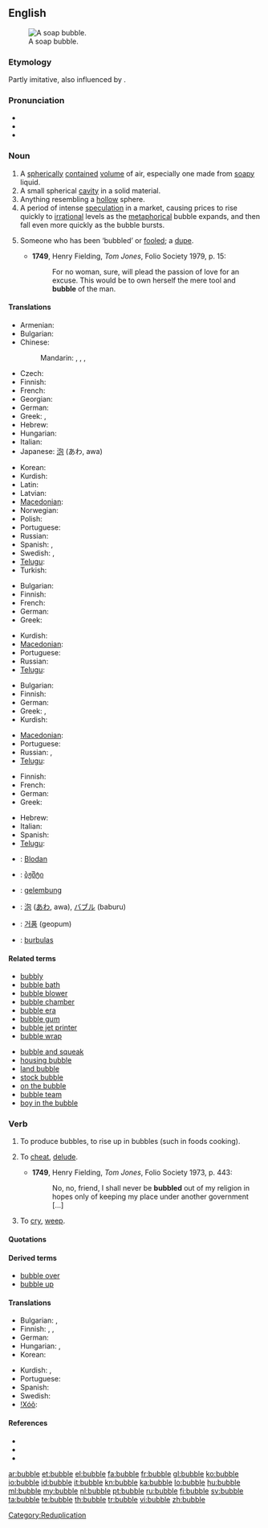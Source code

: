 {{wikipedia}}
==English==
[[File:Reflection_in_a_soap_bubble_edit.jpg|thumb|A soap bubble.]]

===Etymology===
Partly imitative, also influenced by {{term|burble}}.

===Pronunciation===
* {{IPA|/ˈbʌb.əl/}}
* {{audio|en-us-bubble.ogg|Audio (US)}}
* {{rhymes|ʌbəl}}

===Noun===
{{en-noun}}

# A [[spherical]]ly [[contained]] [[volume]] of air, especially one made from [[soapy]] liquid.
# A small spherical [[cavity]] in a solid material.
# Anything resembling a [[hollow]] sphere.
# A period of intense [[speculation]] in a market, causing prices to rise quickly to [[irrational]] levels as the [[metaphorical]] bubble expands, and then fall even more quickly as the bubble bursts.
# {{obsolete}} Someone who has been ‘bubbled’ or [[fooled]]; a [[dupe]].
#* '''1749''', Henry Fielding, ''Tom Jones'', Folio Society 1979, p. 15:
#*: For no woman, sure, will plead the passion of love for an excuse.  This would be to own herself the mere tool and '''bubble''' of the man.

====Translations====
{{trans-top|spherically contained volume of air}}
* Armenian: {{t-|hy|պղպջակ|tr=pġpǰak}}
* Bulgarian: {{t|bg|мехурче|n}}
* Chinese:
*: Mandarin: {{t-|cmn|泡|tr=pào|sc=Hani}}, {{t|cmn|氣泡|sc=Hani}}, {{t|cmn|气泡|tr=qìpào|sc=Hani}}, {{t|cmn|泡沫|tr=pàomò|sc=Hani}}
* Czech: {{t-|cs|bublina|f}}
* Finnish: {{t-|fi|kupla}}
* French: {{t+|fr|bulle|f}}
* Georgian: {{t-|ka|ბუშტი|tr=bušti|sc=Geor|xs=Georgian}}
* German: {{t+|de|Blase|f}}
* Greek: {{t+|el|φυσαλίδα|f|tr=fisalíδa}},  {{t|el|πομφόλυγα|f|tr=pomfóliγa}}
* Hebrew: {{t+|he|בועה|f|tr=bu'a}}
* Hungarian: {{t+|hu|buborék}}
* Italian: {{t+|it|bolla|f}}
* Japanese: [[泡]] (あわ, awa)
{{trans-mid}}
* Korean: {{t+|ko|거품|tr=geopum|sc=Hang}}
* Kurdish: {{t|ku|بڵق|sc=ku-Arab}}
* Latin: {{t-|la|bulla|f}}
* Latvian: {{t-|lv|burbuļi|m|xs=Latvian}}
* [[Macedonian]]: {{t|mk|меур|m|tr=méur}}
* Norwegian: {{t|no|bubla|f}}
* Polish: {{t+|pl|bańka|f}}
* Portuguese: {{t+|pt|bolha|f}}
* Russian: {{t|ru|пузырь|m|tr=puzýr'}}
* Spanish: {{t+|es|burbuja|f}}, {{t-|es|pompa|f}} {{qualifier|soap bubble}}
* Swedish: {{t+|sv|bubbla|c}}, {{t|sv|såpbubblor}} {{qualifier|soap bubble}}
* [[Telugu]]: {{t|te|బుడగ|tr=buDaga}}
* Turkish: {{t+|tr|köpük}}
{{trans-bottom}}

{{trans-top|small spherical cavity in a solid}}
* Bulgarian: {{t|bg|мехурче|n}}
* Finnish: {{t-|fi|kupla}}
* French: {{t+|fr|trou|m}}
* German: {{t+|de|Blase|f}}
* Greek: {{t+|el|φυσαλίδα|tr=fisalíδa}}
{{trans-mid}}
* Kurdish: {{t|ku|بڵق|sc=ku-Arab}}
* [[Macedonian]]: {{t|mk|меурче|n|tr=méurče}}
* Portuguese: {{t+|pt|bolha|f}}
* Russian: {{t|ru|пузырёк|m}}
* [[Telugu]]: {{t|te|బుడగ|tr=buDaga}}
{{trans-bottom}}

{{trans-top|anything resembling a hollow sphere}}
* Bulgarian: {{t+|bg|мехур|m}}
* Finnish: {{t-|fi|kupla}}
* German: {{t+|de|Blase|f}}
* Greek: {{t+|el|φυσαλίδα|f|tr=fisalíδa}},  {{t+|el|φούσκα|f|tr=fúska}}
* Kurdish: {{t|ku|بڵق|sc=ku-Arab}}
{{trans-mid}}
* [[Macedonian]]: {{t|mk|меур|m|tr=méur}}
* Portuguese: {{t+|pt|bolha|f}}
* Russian: {{t|ru|пузырь|m|tr=puzýr'}}, {{t|ru|пузырёк|m|tr=puzyr'ók}}
* [[Telugu]]: {{t|te|బుడగ|tr=buDaga}}
{{trans-bottom}}

{{trans-top|period of intense speculation in a market}}
* Finnish: {{t-|fi|kupla}}
* French: {{t+|fr|bulle|f}}
* German: {{t+|de|Blase|m}}
* Greek: {{t+|el|φούσκα|f|tr=fúska}}
{{trans-mid}}
* Hebrew: {{t+|he|בועה|f|tr=bu'a}}
* Italian: {{t+|it|bolla|f}}
* Spanish: {{t+|es|burbuja|f}}
* [[Telugu]]: {{t|te|బుడగ|tr=buDaga}}
{{trans-bottom}}

{{checktrans-top}}
* {{ttbc|Bavarian}}: [[Blodan]] {{f}}
* {{ttbc|Georgian}}: [[ბჟშტი]]
* {{ttbc|Indonesian}}: [[gelembung]]
{{checktrans-mid}}
* {{ttbc|Japanese}}: [[泡]] ([[あわ]], awa), [[バブル]] (baburu)
* {{ttbc|Korean}}: [[거품]] (geopum)
* {{ttbc|Lithuanian}}: [[burbulas]] {{m}}
{{checktrans-bottom}}

====Related terms====
{{rel-top|terms related to "bubble"}}
* [[bubbly]]
* [[bubble bath]]
* [[bubble blower]]
* [[bubble chamber]]
* [[bubble era]]
* [[bubble gum]]
* [[bubble jet printer]]
* [[bubble wrap]]
{{rel-mid}}
* [[bubble and squeak]]
* [[housing bubble]]
* [[land bubble]]
* [[stock bubble]]
* [[on the bubble]]
* [[bubble team]]
* [[boy in the bubble]]
{{rel-bottom}}

===Verb===
{{en-verb|bubbl|es}}

# {{intransitive}} To produce bubbles, to rise up in bubbles (such in foods cooking).
# {{transitive|archaic}} To [[cheat]], [[delude]].
#* '''1749''', Henry Fielding, ''Tom Jones'', Folio Society 1973, p. 443:
#*: No, no, friend, I shall never be '''bubbled''' out of my religion in hopes only of keeping my place under another government [...]
# {{intransitive|Scotland|and|Northern England}} To [[cry]], [[weep]].

====Quotations====
{{seeCites}}

====Derived terms====
* [[bubble over]]
* [[bubble up]]

====Translations====
{{trans-top|to rise up in bubbles}}
* Bulgarian: {{t|bg|кипя}},  {{t|bg|клокоча}}
* Finnish: {{t-|fi|kuplia}}, {{t|fi|poreilla}},  {{t-|fi|porista}}
* German: {{t+|de|blubbern}}
* Hungarian: {{t-|hu|buborékol}}, {{t|hu|bugyborékol}}
* Korean: {{t|ko|부글거리다|tr=bugeul-georida|sc=Hang}}
{{trans-mid}}
* Kurdish: {{t|ku|بڵق کردن|sc=ku-Arab}}, {{t|ku|بڵقه‌بڵق کردن|sc=ku-Arab}}
* Portuguese: {{t-|pt|borbulhar}}
* Spanish: {{t-|es|burbujear}}
* Swedish: {{t+|sv|bubbla}}
* [[!Xóõ]]: {{tø|nmn|tsàhã}}
{{trans-bottom}}

{{trans-see|to cheat, delude|cheat}}

{{trans-see|to cry, weep|weep}}

====References====
* {{R:Dobson & Irwin Newcastle 1970}}
* {{R:New Geordie Dictionary 1987}}
* {{R:Northeast Dialect 2005}}

[[Category:Reduplication]]

[[ar:bubble]]
[[et:bubble]]
[[el:bubble]]
[[fa:bubble]]
[[fr:bubble]]
[[gl:bubble]]
[[ko:bubble]]
[[io:bubble]]
[[id:bubble]]
[[it:bubble]]
[[kn:bubble]]
[[ka:bubble]]
[[lo:bubble]]
[[hu:bubble]]
[[ml:bubble]]
[[my:bubble]]
[[nl:bubble]]
[[pt:bubble]]
[[ru:bubble]]
[[fi:bubble]]
[[sv:bubble]]
[[ta:bubble]]
[[te:bubble]]
[[th:bubble]]
[[tr:bubble]]
[[vi:bubble]]
[[zh:bubble]]